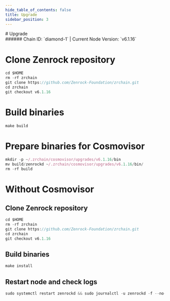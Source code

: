 ```yaml
---
hide_table_of_contents: false
title: Upgrade
sidebar_position: 3
---
```


<div class="h1-with-icon icon-zenrock">
# Upgrade
</div>
###### Chain ID: `diamond-1` | Current Node Version: `v6.1.16`


# Clone Zenrock repository
```js
cd $HOME
rm -rf zrchain
git clone https://github.com/Zenrock-Foundation/zrchain.git
cd zrchain
git checkout v6.1.16
 ```

# Build binaries
```js
make build
 ```

# Prepare binaries for Cosmovisor
```js
mkdir -p ~/.zrchain/cosmovisor/upgrades/v6.1.16/bin
mv build/zenrockd ~/.zrchain/cosmovisor/upgrades/v6.1.16/bin/
rm -rf build
```

# Without Cosmovisor
## Clone Zenrock repository
```js
cd $HOME
rm -rf zrchain
git clone https://github.com/Zenrock-Foundation/zrchain.git
cd zrchain
git checkout v6.1.16
 ```

## Build binaries
```js
make install
 ```

## Restart node and check logs
```js
sudo systemctl restart zenrockd && sudo journalctl -u zenrockd -f --no-hostname -o cat
```